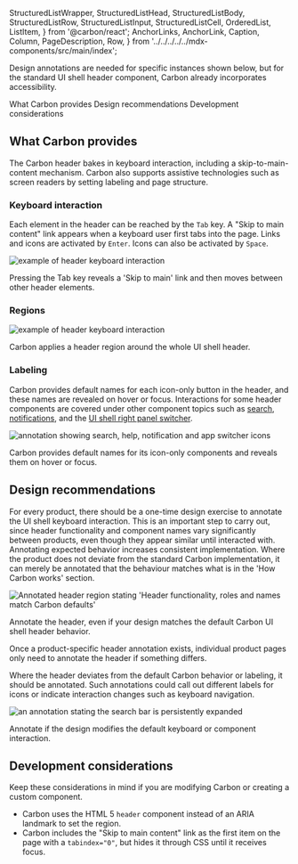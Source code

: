   StructuredListWrapper,
  StructuredListHead,
  StructuredListBody,
  StructuredListRow,
  StructuredListInput,
  StructuredListCell,
  OrderedList,
  ListItem,
} from '@carbon/react';
  AnchorLinks,
  AnchorLink,
  Caption,
  Column,
  PageDescription,
  Row,
} from '../../../../../mdx-components/src/main/index';

<Unstyled>
<Theme style={{paddingBottom: '2rem', paddingTop: '1px', marginTop: '-1px'}} theme="g10">

<PageDescription>

Design annotations are needed for specific instances shown below, but for the
standard UI shell header component, Carbon already incorporates accessibility.

</PageDescription>

<AnchorLinks>

<AnchorLink>What Carbon provides</AnchorLink>
<AnchorLink>Design recommendations</AnchorLink>
<AnchorLink>Development considerations</AnchorLink>

</AnchorLinks>

## What Carbon provides

The Carbon header bakes in keyboard interaction, including a
skip-to-main-content mechanism. Carbon also supports assistive technologies such
as screen readers by setting labeling and page structure.

### Keyboard interaction

Each element in the header can be reached by the `Tab` key. A "Skip to main
content" link appears when a keyboard user first tabs into the page. Links and
icons are activated by `Enter`. Icons can also be activated by `Space`.

<Row>
<Column colLg={8}>

![example of header keyboard interaction](images/header-accessibility-1.png)

<Caption>
  Pressing the Tab key reveals a 'Skip to main' link and then moves between
  other header elements.
</Caption>

</Column>
</Row>

### Regions

<Row>
<Column colLg={8}>

![example of header keyboard interaction](images/header-accessibility-2.png)

<Caption>
  Carbon applies a header region around the whole UI shell header.
</Caption>

</Column>
</Row>

### Labeling

Carbon provides default names for each icon-only button in the header, and these
names are revealed on hover or focus. Interactions for some header components
are covered under other component topics such as
[search](/components/search/usage),
[notifications](/components/notifications/usage), and the
[UI shell right panel switcher](components/UI-shell-right-panel/usage/#switcher).

<Row>
<Column colLg={8}>

![annotation showing search, help, notification and app switcher icons](images/header-accessibility-3.png)

<Caption>
  Carbon provides default names for its icon-only components and reveals them on
  hover or focus.
</Caption>

</Column>
</Row>

## Design recommendations

For every product, there should be a one-time design exercise to annotate the UI
shell keyboard interaction. This is an important step to carry out, since header
functionality and component names vary significantly between products, even
though they appear similar until interacted with. Annotating expected behavior
increases consistent implementation. Where the product does not deviate from the
standard Carbon implementation, it can merely be annotated that the behaviour
matches what is in the 'How Carbon works' section.

<Row>
<Column colLg={8}>

![Annotated header region stating 'Header functionality, roles and names match Carbon defaults'](images/header-accessibility-4.png)

<Caption>
  Annotate the header, even if your design matches the default Carbon UI shell
  header behavior.
</Caption>

</Column>
</Row>

Once a product-specific header annotation exists, individual product pages only
need to annotate the header if something differs.

Where the header deviates from the default Carbon behavior or labeling, it
should be annotated. Such annotations could call out different labels for icons
or indicate interaction changes such as keyboard navigation.

<Row>
<Column colLg={8}>

![an annotation stating the search bar is persistently expanded](images/header-accessibility-5.png)

<Caption>
  Annotate if the design modifies the default keyboard or component interaction.
</Caption>

</Column>
</Row>

## Development considerations

Keep these considerations in mind if you are modifying Carbon or creating a
custom component.

- Carbon uses the HTML 5 `header` component instead of an ARIA landmark to set
  the region.
- Carbon includes the "Skip to main content" link as the first item on the page
  with a `tabindex="0"`, but hides it through CSS until it receives focus.

</Theme>
</Unstyled>
